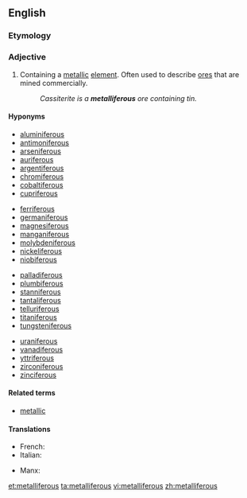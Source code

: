 ==English==

===Etymology===
{{suffix|metal|ferous|alt2=iferous}}

===Adjective===
{{en-adj}}

# {{metallurgy}} Containing a [[metal]]lic [[element]]. Often used to describe [[ore]]s that are mined commercially.
#: ''Cassiterite is a '''metalliferous''' ore containing tin.''

====Hyponyms====
{{top4}}
*[[aluminiferous]]
*[[antimoniferous]]
*[[arseniferous]]
*[[auriferous]]
*[[argentiferous]]
*[[chromiferous]]
*[[cobaltiferous]]
*[[cupriferous]]
{{mid4}}
*[[ferriferous]]
*[[germaniferous]]
*[[magnesiferous]]
*[[manganiferous]]
*[[molybdeniferous]]
*[[nickeliferous]]
*[[niobiferous]]
{{mid4}}
*[[palladiferous]]
*[[plumbiferous]]
*[[stanniferous]]
*[[tantaliferous]]
*[[telluriferous]]
*[[titaniferous]]
*[[tungsteniferous]]
{{mid4}}
*[[uraniferous]]
*[[vanadiferous]]
*[[yttriferous]]
*[[zirconiferous]]
*[[zinciferous]]
{{bottom}}

====Related terms====
*[[metallic]]

====Translations====
{{trans-top|containing a metallic element}}
* French: {{t|fr|métallifère}}
* Italian: {{t|it|metallifero}}
{{trans-mid}}
* Manx: {{t|gv|meainagh}}
{{trans-bottom}}

[[et:metalliferous]]
[[ta:metalliferous]]
[[vi:metalliferous]]
[[zh:metalliferous]]